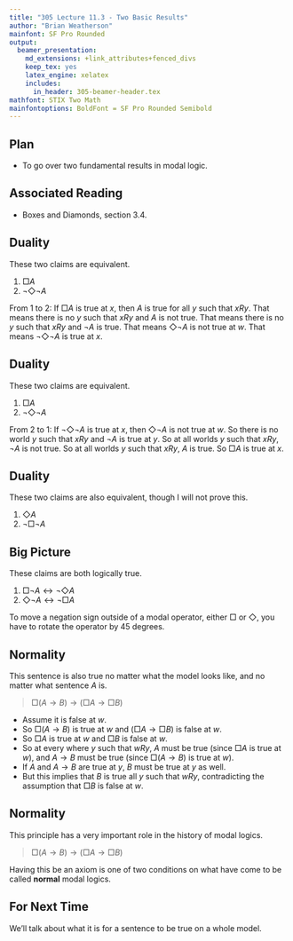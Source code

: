```yaml
---
title: "305 Lecture 11.3 - Two Basic Results"
author: "Brian Weatherson"
mainfont: SF Pro Rounded
output:
  beamer_presentation:
    md_extensions: +link_attributes+fenced_divs
    keep_tex: yes
    latex_engine: xelatex
    includes:
      in_header: 305-beamer-header.tex
mathfont: STIX Two Math
mainfontoptions: BoldFont = SF Pro Rounded Semibold
---
```


## Plan

- To go over two fundamental results in modal logic.

## Associated Reading

- Boxes and Diamonds, section 3.4.

## Duality

These two claims are equivalent.

1. $\Box A$
2. $\neg \Diamond \neg A$\pause

From 1 to 2: If $\Box A$ is true at $x$, then $A$ is true for all $y$ such that $xRy$. That means there is no $y$ such that $xRy$ and $A$ is not true. That means there is no $y$ such that $xRy$ and $\neg A$ is true. That means $\Diamond \neg A$ is not true at $w$. That means $\neg \Diamond \neg A$ is true at $x$.

## Duality

These two claims are equivalent.

1. $\Box A$
2. $\neg \Diamond \neg A$\pause

From 2 to 1: If $\neg \Diamond \neg A$ is true at $x$, then $\Diamond \neg A$ is not true at $w$. So there is no world $y$ such that $xRy$ and $\neg A$ is true at $y$. So at all worlds $y$ such that $xRy$, $\neg A$ is not true. So at all worlds $y$ such that $xRy$, $A$ is true. So $\Box A$ is true at $x$.

## Duality

These two claims are also equivalent, though I will not prove this.

1. $\Diamond A$
2. $\neg \Box \neg A$

## Big Picture

These claims are both logically true.

1. $\Box \neg A \leftrightarrow \neg \Diamond A$
1. $\Diamond \neg A \leftrightarrow \neg \Box A$

To move a negation sign outside of a modal operator, either $\Box$ or $\Diamond$, you have to rotate the operator by 45 degrees.

## Normality

This sentence is also true no matter what the model looks like, and no matter what sentence $A$ is.

> $\Box (A \rightarrow B)  \rightarrow (\Box A \rightarrow \Box B)$

- Assume it is false at $w$. 
- So $\Box (A \rightarrow B)$ is true at $w$ and $(\Box A \rightarrow \Box B)$ is false at $w$. 
- So $\Box A$ is true at $w$ and $\Box B$ is false at $w$. 
- So at every where $y$ such that $wRy$, $A$ must be true (since $\Box A$ is true at $w$), and $A \rightarrow B$ must be true (since $\Box(A \rightarrow B)$ is true at $w$).
- If $A$ and $A \rightarrow B$ are true at $y$, $B$ must be true at $y$ as well.
- But this implies that $B$ is true all $y$ such that $wRy$, contradicting the assumption that $\Box B$ is false at $w$.

## Normality

This principle has a very important role in the history of modal logics.

> $\Box (A \rightarrow B)  \rightarrow (\Box A \rightarrow \Box B)$

Having this be an axiom is one of two conditions on what have come to be called **normal** modal logics.

## For Next Time

We'll talk about what it is for a sentence to be true on a whole model.
